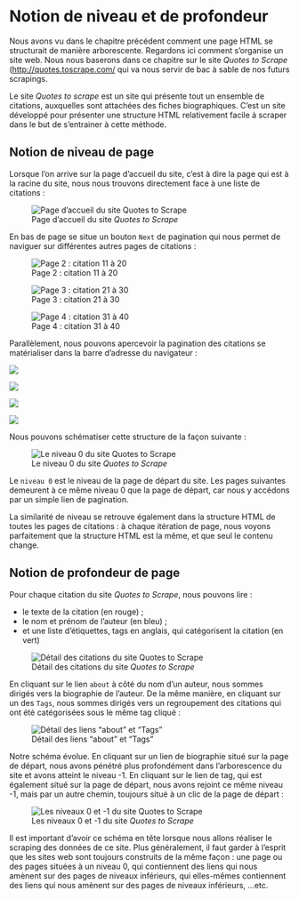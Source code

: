 # Notion de niveau et de profondeur {#sec-introduction-notion-niveau-profondeur .unnumbered}

Nous avons vu dans le chapitre précédent comment une page HTML se structurait de manière arborescente. Regardons ici comment s’organise un site web. Nous nous baserons dans ce chapitre sur le site *Quotes to Scrape* ([http://quotes.toscrape.com/](http://quotes.toscrape.com/) qui va nous servir de bac à sable de nos futurs scrapings.

Le site *Quotes to scrape* est un site qui présente tout un ensemble de citations, auxquelles sont attachées des fiches biographiques. C’est un site développé pour présenter une structure HTML relativement facile à scraper dans le but de s’entrainer à cette méthode.

## Notion de niveau de page

Lorsque l’on arrive sur la page d’accueil du site, c’est à dire la page qui est à la racine du site, nous nous trouvons directement face à une liste de citations : 

![Page d'accueil du site *Quotes to Scrape*](img/Ch01_C_QuoteToScrapeWebsite.png)

En bas de page se situe un bouton `Next` de pagination qui nous permet de naviguer sur différentes autres pages de citations :

::: {#QuotesToScrape layout-ncol=3}

![Page 2 : citation 11 à 20](img/Ch01_C_QuoteToScrapeWebsite_p2.png)

![Page 3 : citation 21 à 30](img/Ch01_C_QuoteToScrapeWebsite_p3.png)

![Page 4 : citation 31 à 40](img/Ch01_C_QuoteToScrapeWebsite_p4.png)

:::

Parallèlement, nous pouvons apercevoir la pagination des citations se matérialiser dans la barre d’adresse du navigateur :

::: {#QuotesToScrapeUrl layout-nrow=4}

![](img/Ch01_C_QuoteToScrapeUrl.png)

![](img/Ch01_C_QuoteToScrapeUrl_p2.png)

![](img/Ch01_C_QuoteToScrapeUrl_p3.png)

![](img/Ch01_C_QuoteToScrapeUrl_p4.png)

:::

Nous pouvons schématiser cette structure de la façon suivante : 

![Le niveau 0 du site *Quotes to Scrape*](img/Ch01_C_QuoteToScrapeWebsiteStructureLevel0.png)

Le `niveau 0` est le niveau de la page de départ du site. Les pages suivantes demeurent à ce même niveau 0 que la page de départ, car nous y accédons par un simple lien de pagination. 

La similarité de niveau se retrouve également dans la structure HTML de toutes les pages de citations : à chaque itération de page, nous voyons parfaitement que la structure HTML est la même, et que seul le contenu change.

## Notion de profondeur de page

Pour chaque citation du site *Quotes to Scrape*, nous pouvons lire : 

* le texte de la citation (en rouge) ;
*	le nom et prénom de l’auteur (en bleu) ;
*	et une liste d’étiquettes, tags en anglais, qui catégorisent la citation (en vert) 

![Détail des citations du site *Quotes to Scrape*](img/Ch01_C_QuotesToScrape_ElementsAExtraire.png)

En cliquant sur le lien `about` à côté du nom d’un auteur, nous sommes dirigés vers la biographie de l’auteur. De la même manière, en cliquant sur un des `Tags`, nous sommes dirigés vers un regroupement des citations qui ont été catégorisées sous le même tag cliqué : 

![Détail des liens "about" et "Tags"](img/Ch01_C_QuotesToScrape_AboutLink.png)

Notre schéma évolue. En cliquant sur un lien de biographie situé sur la page de départ, nous avons pénétré plus profondément dans l’arborescence du site et avons atteint le niveau -1. En cliquant sur le lien de tag, qui est également situé sur la page de départ, nous avons rejoint ce même niveau -1, mais par un autre chemin, toujours situé à un clic de la page de départ :

![Les niveaux 0 et -1 du site *Quotes to Scrape*](img/Ch01_C_QuoteToScrapeWebsiteStructureLevel0And-1.png)

Il est important d’avoir ce schéma en tête lorsque nous allons réaliser le scraping des données de ce site. Plus généralement, il faut garder à l’esprit que les sites web sont toujours construits de la même façon : une page ou des pages situées à un niveau 0, qui contiennent des liens qui nous amènent sur des pages de niveaux inférieurs, qui elles-mêmes contiennent des liens qui nous amènent sur des pages de niveaux inférieurs, ...etc.